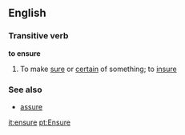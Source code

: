 ==English==

===Transitive verb===
'''to ensure'''

#To make [[sure]] or [[certain]] of something; to [[insure]]
===See also===
*[[assure]]

[[it:ensure]]
[[pt:Ensure]]